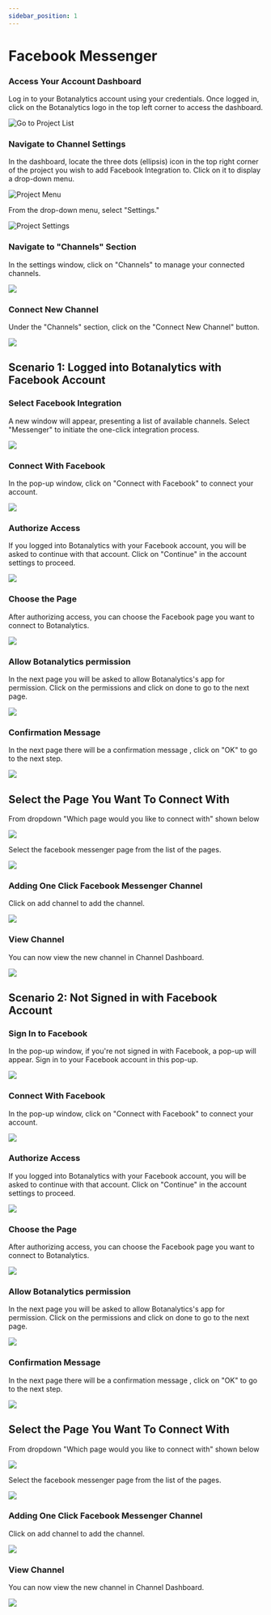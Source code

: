 ```yaml
---
sidebar_position: 1
---
```



# Facebook Messenger

### Access Your Account Dashboard

Log in to your Botanalytics account using your credentials. Once logged in, click on the Botanalytics logo in the top left corner to access the dashboard.

<img src={GoToProjectList} alt="Go to Project List" />

### Navigate to Channel Settings

In the dashboard, locate the three dots (ellipsis) icon in the top right corner of the project you wish to add Facebook Integration to. Click on it to display a drop-down menu.

<img src={ProjectMenu} alt="Project Menu" />

From the drop-down menu, select "Settings."

<img src={ProjectSettings} alt="Project Settings" />

### Navigate to "Channels" Section

In the settings window, click on "Channels" to manage your connected channels.

<img src={ProjectSettingsChannelsTab} tab="Channels Tab" />

### Connect New Channel

Under the "Channels" section, click on the "Connect New Channel" button.

<img src={ProjectSettingsChannels} tab="Connect New Channel" />

## Scenario 1: Logged into Botanalytics with Facebook Account

### Select Facebook Integration

A new window will appear, presenting a list of available channels.
Select "Messenger" to initiate the one-click integration process.

<img src={FacebookDirectChannel} tab="Facebok Messenger Direct Channel" />

### Connect With Facebook

In the pop-up window, click on "Connect with Facebook" to connect your account.

<img src={ConnectWithFacebook} tab="Connect With Facebook" />


### Authorize Access

If you logged into Botanalytics with your Facebook account, you will be asked to continue with that account.
Click on "Continue" in the account settings to proceed.

<img src={FacebookAuthorize} tab="Facebook Authorize" />

### Choose the Page

After authorizing access, you can choose the Facebook page you want to connect to Botanalytics.

<img src={FacebookChoosePages} tab="Facebook Choose Pages" />

### Allow Botanalytics permission

In the next page you will be asked to allow Botanalytics's app for permission. Click on the permissions and click on done to go to the next page.

<img src={FacebookPermissions} tab="Facebook Permissions" />

### Confirmation Message

In the next page there will be a confirmation message , click on "OK" to go to the next step.

<img src={FacebookConfirmationOk} tab="Facebok Authorization Confirmation OK" />

## Select the Page You Want To Connect With

From dropdown "Which page would you like to connect with" shown below

<img src={FacebookSelectPageDropdown} tab="Facebook Page Select Dropdown" />

Select the facebook messenger page from the list of the pages.

<img src={FacebookSelectWantedPage} tab="Facebook Select Wanted Page" />

### Adding One Click Facebook Messenger Channel

Click on add channel to add the channel.

<img src={FacebookAddOneClick} tab="Add One Facebok Messenger Channel" />

### View Channel

You can now view the new channel in Channel Dashboard.

<img src={FacebookOneClickConnectedChannel} tab="View One Click Facebok Messenger Channel" />

## Scenario 2: Not Signed in with Facebook Account

### Sign In to Facebook

In the pop-up window, if you're not signed in with Facebook, a pop-up will appear.
Sign in to your Facebook account in this pop-up.

<img src={FacebookNotLoggedIn} tab="Facebok Not Logged In" />

### Connect With Facebook

In the pop-up window, click on "Connect with Facebook" to connect your account.

<img src={ConnectWithFacebook} tab="Connect With Facebook" />

### Authorize Access

If you logged into Botanalytics with your Facebook account, you will be asked to continue with that account.
Click on "Continue" in the account settings to proceed.

<img src={FacebookAuthorize} tab="Facebok Authorize" />

### Choose the Page

After authorizing access, you can choose the Facebook page you want to connect to Botanalytics.

<img src={FacebookChoosePages} tab="Facebok Choose Pages" />

### Allow Botanalytics permission

In the next page you will be asked to allow Botanalytics's app for permission. Click on the permissions and click on done to go to the next page.

<img src={FacebookPermissions} tab="Facebook Permissions" />

### Confirmation Message

In the next page there will be a confirmation message , click on "OK" to go to the next step.

<img src={FacebookConfirmationOk} tab="Facebok Authorization Confirmation OK" />

## Select the Page You Want To Connect With

From dropdown "Which page would you like to connect with" shown below

<img src={FacebookSelectPageDropdown} tab="Facebook Page Select Dropdown" />

Select the facebook messenger page from the list of the pages.

<img src={FacebookSelectWantedPage} tab="Facebook Select Wanted Page" />

### Adding One Click Facebook Messenger Channel

Click on add channel to add the channel.

<img src={FacebookAddOneClick} tab="Add One Facebok Messenger Channel" />

### View Channel

You can now view the new channel in Channel Dashboard.

<img src={FacebookOneClickConnectedChannel} tab="View One Click Facebok Messenger Channel" />






